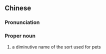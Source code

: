 {{also|贝贝}}
==Chinese==
{{zh-forms|s=贝贝}}

===Pronunciation===
{{zh-pron
|m=bèibei
|cat=pn
}}

===Proper noun===
{{zh-proper noun}}

# a diminutive name of the sort used for pets